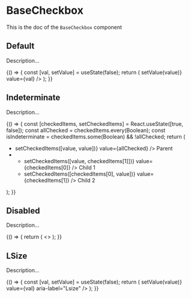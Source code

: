 <!--- Button.stories.mdx --->


<Meta title="Design System/Technical Components/BaseCheckbox" component={BaseCheckbox} />

# BaseCheckbox

This is the doc of the `BaseCheckbox` component

## Default

Description...

<Canvas>
  <Story name="base">
    {() => {
      const [val, setValue] = useState(false);
      return (
        <BaseCheckbox
          aria-label="Simple checkbox"
          name="default"
          onValueChange={(value) => setValue(value)}
          value={val}
        />
      );
    }}
  </Story>
</Canvas>

## Indeterminate

Description...

<Canvas>
  <Story name="indeterminate">
    {() => {
      const [checkedItems, setCheckedItems] = React.useState([true, false]);
      const allChecked = checkedItems.every(Boolean);
      const isIndeterminate = checkedItems.some(Boolean) && !allChecked;
      return (
        <ul>
          <li>
            <BaseCheckbox
              id="parent"
              name="parent"
              indeterminate={isIndeterminate}
              onValueChange={(value) => setCheckedItems([value, value])}
              value={allChecked}
            />
            <label htmlFor="parent">Parent</label>
          </li>
          <li>
            <ul>
              <li>
                <BaseCheckbox
                  id="child1"
                  name="child1"
                  onValueChange={(value) => setCheckedItems([value, checkedItems[1]])}
                  value={checkedItems[0]}
                />
                <label htmlFor="child1">Child 1</label>
              </li>
              <li>
                <BaseCheckbox
                  id="child2"
                  name="child2"
                  onValueChange={(value) => setCheckedItems([checkedItems[0], value])}
                  value={checkedItems[1]}
                />
                <label htmlFor="child2">Child 2</label>
              </li>
            </ul>
          </li>
        </ul>
      );
    }}
  </Story>
</Canvas>

## Disabled

Description...

<Canvas>
  <Story name="disabled">
    {() => {
      return (
        <>
          <BaseCheckbox name="disabled-unchecked" disabled aria-label="First checkbox" />
          <BaseCheckbox name="disabled-indeterminate" disabled indeterminate aria-label="Second checkbox" />
          <BaseCheckbox name="disabled-checked" disabled value={true} aria-label="Last checkbox" />
        </>
      );
    }}
  </Story>
</Canvas>

## LSize

Description...

<Canvas>
  <Story name="L Size">
    {() => {
      const [val, setValue] = useState(false);
      return (
        <BaseCheckbox name="LSize" size="L" onValueChange={(value) => setValue(value)} value={val} aria-label="Lsize" />
      );
    }}
  </Story>
</Canvas>
